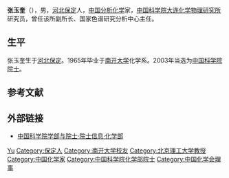 '''张玉奎'''（{{bd|1942年|9月13日||}}），男，[[河北|河北]][[保定|保定]]人，[[中华人民共和国|中国]][[分析化学|分析化学]]家，[[中国科学院大连化学物理研究所|中国科学院大连化学物理研究所]]研究员，曾任该所副所长、国家色谱研究分析中心主任。

== 生平 ==
张玉奎生于[[河北|河北]][[保定|保定]]。1965年毕业于[[南开大学|南开大学]]化学系。2003年当选为[[中国科学院院士|中国科学院院士]]。

== 参考文献 ==
{{reflist}}

== 外部链接 ==
* [https://web.archive.org/web/20120427015018/http://sourcedb.cas.cn/sourcedb_ad_cas/zw2/ysxx/hxb/ 中国科学院学部与院士·院士信息·化学部]

{{中国科学家小作品}}
{{中国科学院化学部院士}}
{{Navboxes 
| title  = 张玉奎在[[中國化學會_(中華人民共和國)|中国化学会]]的职务
| list1  =
{{中国化学会第二十六届理事会}}
}}

{{Authority control}}
{{DEFAULTSORT:Zhang张}}
[[Category:张姓|Yu]]
[[Category:保定人|Category:保定人]]
[[Category:南开大学校友|Category:南开大学校友]]
[[Category:北京理工大学教授|Category:北京理工大学教授]]
[[Category:中国化学家|Category:中国化学家]]
[[Category:中国科学院化学部院士|Category:中国科学院化学部院士]]
[[Category:中国化学会理事|Category:中国化学会理事]]
